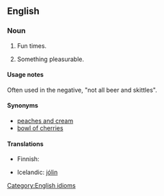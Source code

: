 ==English==

===Noun===
{{en-noun|sg=[[beer]] [[and]] [[skittles]]|-}}

# {{idiomatic}} Fun times.
# {{idiomatic}} Something pleasurable.

====Usage notes====
Often used in the negative, "not all beer and skittles".

====Synonyms====
* [[peaches and cream]]
* [[bowl of cherries]]

====Translations====
{{trans-top|fun times}}
* Finnish: {{t+|fi|hauskanpito}}
{{trans-mid}}
* Icelandic: [[það eru ekki alltaf jólin|jólin]]
{{trans-bottom}}

[[Category:English idioms]]